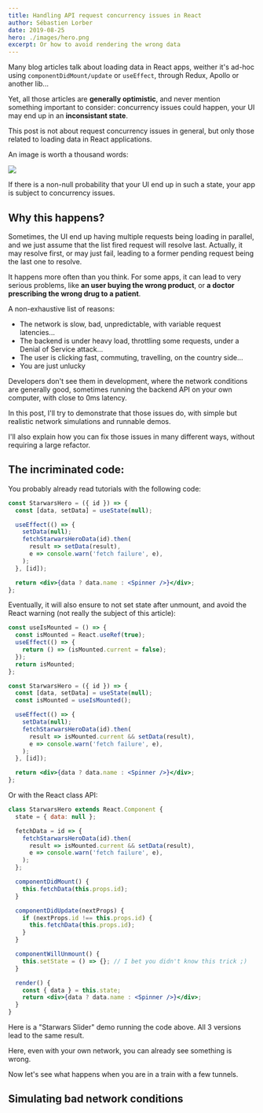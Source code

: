 ```yaml
---
title: Handling API request concurrency issues in React
author: Sébastien Lorber
date: 2019-08-25
hero: ./images/hero.png
excerpt: Or how to avoid rendering the wrong data
---
```


Many blog articles talk about loading data in React apps, weither it's ad-hoc using `componentDidMount/update` or `useEffect`, through Redux, Apollo or another lib...

Yet, all those articles are **generally optimistic**, and never mention something important to consider: concurrency issues could happen, your UI may end up in an **inconsistant state**.

This post is not about request concurrency issues in general, but only those related to loading data in React applications.

An image is worth a thousand words:

![](./images/trump-macron.png)

If there is a non-null probability that your UI end up in such a state, your app is subject to concurrency issues.

## Why this happens?

Sometimes, the UI end up having multiple requests being loading in parallel, and we just assume that the list fired request will resolve last. Actually, it may resolve first, or may just fail, leading to a former pending request being the last one to resolve.

It happens more often than you think. For some apps, it can lead to very serious problems, like **an user buying the wrong product**, or **a doctor prescribing the wrong drug to a patient**.

A non-exhaustive list of reasons:

- The network is slow, bad, unpredictable, with variable request latencies...
- The backend is under heavy load, throttling some requests, under a Denial of Service attack...
- The user is clicking fast, commuting, travelling, on the country side...
- You are just unlucky

Developers don't see them in development, where the network conditions are generally good, sometimes running the backend API on your own computer, with close to 0ms latency.

In this post, I'll try to demonstrate that those issues do, with simple but realistic network simulations and runnable demos.

I'll also explain how you can fix those issues in many different ways, without requiring a large refactor.

## The incriminated code:

You probably already read tutorials with the following code:

```jsx
const StarwarsHero = ({ id }) => {
  const [data, setData] = useState(null);

  useEffect(() => {
    setData(null);
    fetchStarwarsHeroData(id).then(
      result => setData(result),
      e => console.warn('fetch failure', e),
    );
  }, [id]);

  return <div>{data ? data.name : <Spinner />}</div>;
};
```

Eventually, it will also ensure to not set state after unmount, and avoid the React warning (not really the subject of this article):

```jsx
const useIsMounted = () => {
  const isMounted = React.useRef(true);
  useEffect(() => {
    return () => (isMounted.current = false);
  });
  return isMounted;
};

const StarwarsHero = ({ id }) => {
  const [data, setData] = useState(null);
  const isMounted = useIsMounted();

  useEffect(() => {
    setData(null);
    fetchStarwarsHeroData(id).then(
      result => isMounted.current && setData(result),
      e => console.warn('fetch failure', e),
    );
  }, [id]);

  return <div>{data ? data.name : <Spinner />}</div>;
};
```

Or with the React class API:

```jsx
class StarwarsHero extends React.Component {
  state = { data: null };

  fetchData = id => {
    fetchStarwarsHeroData(id).then(
      result => isMounted.current && setData(result),
      e => console.warn('fetch failure', e),
    );
  };

  componentDidMount() {
    this.fetchData(this.props.id);
  }

  componentDidUpdate(nextProps) {
    if (nextProps.id !== this.props.id) {
      this.fetchData(this.props.id);
    }
  }

  componentWillUnmount() {
    this.setState = () => {}; // I bet you didn't know this trick ;)
  }

  render() {
    const { data } = this.state;
    return <div>{data ? data.name : <Spinner />}</div>;
  }
}
```

Here is a "Starwars Slider" demo running the code above. All 3 versions lead to the same result.


<StarwarsHeroBaseSlider />

Here, even with your own network, you can already see something is wrong.

Now let's see what happens when you are in a train with a few tunnels.

## Simulating bad network conditions

